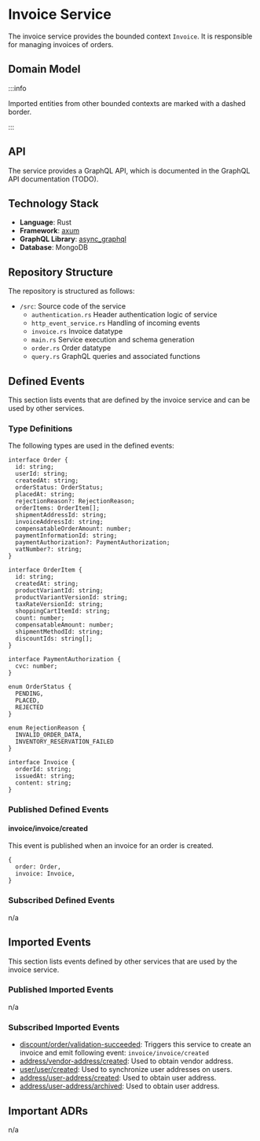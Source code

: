 
# Invoice Service

The invoice service provides the bounded context `Invoice`.
It is responsible for managing invoices of orders.

## Domain Model

<CustomImage path="/renderedDiagrams/invoiceDomainModel" width="810" height="168.5" />

:::info

Imported entities from other bounded contexts are marked with a dashed border.

:::

## API

The service provides a GraphQL API, which is documented in the GraphQL API documentation (TODO).

## Technology Stack

- **Language**: Rust
- **Framework**: [axum](https://docs.rs/axum/latest/axum/)
- **GraphQL Library**: [async_graphql](https://docs.rs/async-graphql/latest/async_graphql/)
- **Database**: MongoDB

## Repository Structure

The repository is structured as follows:

<div className="repository-structure">

- `/src`: Source code of the service
  - `authentication.rs` Header authentication logic of service
  - `http_event_service.rs` Handling of incoming events
  - `invoice.rs` Invoice datatype
  - `main.rs` Service execution and schema generation
  - `order.rs` Order datatype
  - `query.rs` GraphQL queries and associated functions

</div>

## Defined Events

This section lists events that are defined by the invoice service and can be used by other services.

### Type Definitions

The following types are used in the defined events:

```tsx
interface Order {
  id: string;
  userId: string;
  createdAt: string;
  orderStatus: OrderStatus;
  placedAt: string;
  rejectionReason?: RejectionReason;
  orderItems: OrderItem[];
  shipmentAddressId: string;
  invoiceAddressId: string;
  compensatableOrderAmount: number;
  paymentInformationId: string;
  paymentAuthorization?: PaymentAuthorization;
  vatNumber?: string;
}

interface OrderItem {
  id: string;
  createdAt: string;
  productVariantId: string;
  productVariantVersionId: string;
  taxRateVersionId: string;
  shoppingCartItemId: string;
  count: number;
  compensatableAmount: number;
  shipmentMethodId: string;
  discountIds: string[];
}

interface PaymentAuthorization {
  cvc: number;
}

enum OrderStatus {
  PENDING,
  PLACED,
  REJECTED
}

enum RejectionReason {
  INVALID_ORDER_DATA,
  INVENTORY_RESERVATION_FAILED
}

interface Invoice {
  orderId: string;
  issuedAt: string;
  content: string;
}
```

### Published Defined Events

#### invoice/invoice/created

This event is published when an invoice for an order is created.

```tsx
{
  order: Order,
  invoice: Invoice,
}
```

### Subscribed Defined Events

n/a

## Imported Events

This section lists events defined by other services that are used by the invoice service.

### Published Imported Events

n/a

### Subscribed Imported Events

- [discount/order/validation-succeeded](/docs/docs/dev-manuals/services/discount#discountordervalidation-succeeded): Triggers this service to create an invoice and emit following event: `invoice/invoice/created`
- [address/vendor-address/created](/docs/docs/dev-manuals/services/address#addressvendor-addresscreated): Used to obtain vendor address.
- [user/user/created](/docs/docs/dev-manuals/services/user#userusercreated): Used to synchronize user addresses on users.
- [address/user-address/created](/docs/docs/dev-manuals/services/address#addressuser-addresscreated): Used to obtain user address.
- [address/user-address/archived](/docs/docs/dev-manuals/services/address#addressuser-addresscreated): Used to obtain user address.

## Important ADRs

n/a
